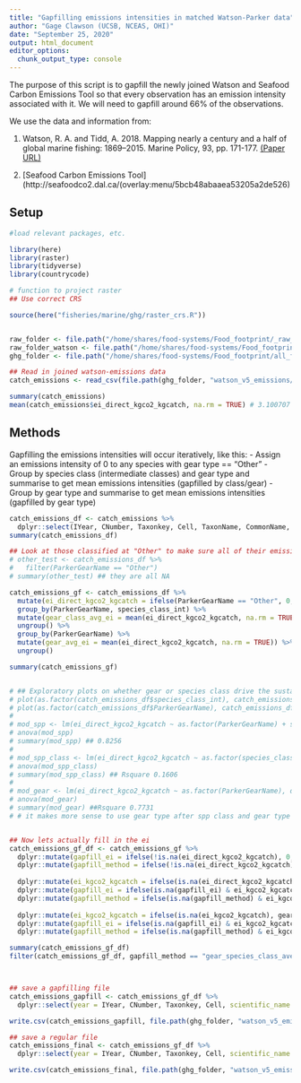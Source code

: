 ```yaml
---
title: "Gapfilling emissions intensities in matched Watson-Parker data"
author: "Gage Clawson (UCSB, NCEAS, OHI)"
date: "September 25, 2020"
output: html_document
editor_options: 
  chunk_output_type: console
---
```


The purpose of this script is to gapfill the newly joined Watson and Seafood Carbon Emissions Tool so that every observation has an emission intensity associated with it. We will need to gapfill around 66% of the observations.  

We use the data and information from:

1. Watson, R. A. and Tidd, A. 2018. Mapping nearly a century and a half of global marine fishing: 1869–2015. Marine Policy, 93, pp. 171-177. [(Paper URL)](https://doi.org/10.1016/j.marpol.2018.04.023)

2. [Seafood Carbon Emissions Tool](http://seafoodco2.dal.ca/(overlay:menu/5bcb48abaaea53205a2de526)

## Setup
```r
#load relevant packages, etc.

library(here)
library(raster)
library(tidyverse)
library(countrycode)

# function to project raster
## Use correct CRS

source(here("fisheries/marine/ghg/raster_crs.R"))


raw_folder <- file.path("/home/shares/food-systems/Food_footprint/_raw_data")
raw_folder_watson <- file.path("/home/shares/food-systems/Food_footprint/_raw_data/watson_data/v5.0/")
ghg_folder <- file.path("/home/shares/food-systems/Food_footprint/all_food_systems/dataprep/fisheries/marine/ghg")
```

```r
## Read in joined watson-emissions data 
catch_emissions <- read_csv(file.path(ghg_folder, "watson_v5_emissions/catch_watson_parker_matched_2017.csv"))

summary(catch_emissions)
mean(catch_emissions$ei_direct_kgco2_kgcatch, na.rm = TRUE) # 3.100707
```


## Methods

Gapfilling the emissions intensities will occur iteratively, like this: 
 - Assign an emissions intensity of 0 to any species with gear type == "Other"
 - Group by species class (intermediate classes) and gear type and summarise to get mean emissions intensities (gapfilled by class/gear)
 - Group by gear type and summarise to get mean emissions intensities (gapfilled by gear type)
 


```r
catch_emissions_df <- catch_emissions %>%
  dplyr::select(IYear, CNumber, Taxonkey, Cell, TaxonName, CommonName, Descript, species_class_int, species_class_fin, ParkerGearName,  catch, FOFM_catch, forage_fish, fui_l_t, ei_direct_kgco2_kgcatch) 
summary(catch_emissions_df)

## Look at those classified at "Other" to make sure all of their emissions intensities are NA
# other_test <- catch_emissions_df %>%
#   filter(ParkerGearName == "Other")
# summary(other_test) ## they are all NA

catch_emissions_gf <- catch_emissions_df %>%
  mutate(ei_direct_kgco2_kgcatch = ifelse(ParkerGearName == "Other", 0, ei_direct_kgco2_kgcatch)) %>%
  group_by(ParkerGearName, species_class_int) %>%
  mutate(gear_class_avg_ei = mean(ei_direct_kgco2_kgcatch, na.rm = TRUE)) %>%
  ungroup() %>%
  group_by(ParkerGearName) %>%
  mutate(gear_avg_ei = mean(ei_direct_kgco2_kgcatch, na.rm = TRUE)) %>%
  ungroup()

summary(catch_emissions_gf)


# ## Exploratory plots on whether gear or species class drive the sustainability scores...
# plot(as.factor(catch_emissions_df$species_class_int), catch_emissions_df$ei_direct_kgco2_kgcatch)
# plot(as.factor(catch_emissions_df$ParkerGearName), catch_emissions_df$ei_direct_kgco2_kgcatch)
# 
# mod_spp <- lm(ei_direct_kgco2_kgcatch ~ as.factor(ParkerGearName) + species_class_int, data = catch_emissions_df)
# anova(mod_spp)
# summary(mod_spp) ## 0.8256
# 
# mod_spp_class <- lm(ei_direct_kgco2_kgcatch ~ as.factor(species_class_int), data = catch_emissions_df)
# anova(mod_spp_class)
# summary(mod_spp_class) ## Rsquare 0.1606
# 
# mod_gear <- lm(ei_direct_kgco2_kgcatch ~ as.factor(ParkerGearName), data = catch_emissions_df)
# anova(mod_gear)
# summary(mod_gear) ##Rsquare 0.7731
# # it makes more sense to use gear type after spp class and gear type together... gear type explains much more of the variance than species class


## Now lets actually fill in the ei
catch_emissions_gf_df <- catch_emissions_gf %>%
  dplyr::mutate(gapfill_ei = ifelse(!is.na(ei_direct_kgco2_kgcatch), 0, NA)) %>%
  dplyr::mutate(gapfill_method = ifelse(!is.na(ei_direct_kgco2_kgcatch), "none", NA)) %>% ## no gapfilling tag
  
  dplyr::mutate(ei_kgco2_kgcatch = ifelse(is.na(ei_direct_kgco2_kgcatch), gear_class_avg_ei, ei_direct_kgco2_kgcatch)) %>%
  dplyr::mutate(gapfill_ei = ifelse(is.na(gapfill_ei) & ei_kgco2_kgcatch == gear_class_avg_ei & is.na(ei_direct_kgco2_kgcatch), 1, gapfill_ei)) %>%
  dplyr::mutate(gapfill_method = ifelse(is.na(gapfill_method) & ei_kgco2_kgcatch == gear_class_avg_ei & is.na(ei_direct_kgco2_kgcatch), "gear_species_class_average", gapfill_method)) %>% ## gapfill with the gear/species class average
  
  dplyr::mutate(ei_kgco2_kgcatch = ifelse(is.na(ei_kgco2_kgcatch), gear_avg_ei, ei_kgco2_kgcatch)) %>%
  dplyr::mutate(gapfill_ei = ifelse(is.na(gapfill_ei) & ei_kgco2_kgcatch == gear_avg_ei & is.na(ei_direct_kgco2_kgcatch), 1, gapfill_ei)) %>%
  dplyr::mutate(gapfill_method = ifelse(is.na(gapfill_method) & ei_kgco2_kgcatch == gear_avg_ei & is.na(ei_direct_kgco2_kgcatch), "gear_average", gapfill_method)) ## gapfill with the gear average

summary(catch_emissions_gf_df)
filter(catch_emissions_gf_df, gapfill_method == "gear_species_class_average")



## save a gapfilling file 
catch_emissions_gapfill <- catch_emissions_gf_df %>%
  dplyr::select(year = IYear, CNumber, Taxonkey, Cell, scientific_name = TaxonName, common_name = CommonName, Descript, species_class_int, species_class_fin, gear_type = ParkerGearName, gapfill_ei, gapfill_method_ei = gapfill_method)

write.csv(catch_emissions_gapfill, file.path(ghg_folder, "watson_v5_emissions/all_catch_emissions_gf_2017.csv"), row.names = FALSE)

## save a regular file
catch_emissions_final <- catch_emissions_gf_df %>%
  dplyr::select(year = IYear, CNumber, Taxonkey, Cell, scientific_name = TaxonName, common_name = CommonName, Descript, species_class_int, species_class_fin, gear_type = ParkerGearName, ei_kgco2_kgcatch, catch, FOFM_catch, forage_fish)

write.csv(catch_emissions_final, file.path(ghg_folder, "watson_v5_emissions/all_catch_emissions_2017.csv"), row.names = FALSE)
```

